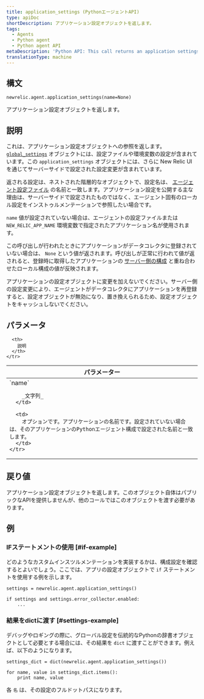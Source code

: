 ```yaml
---
title: application_settings (PythonエージェントAPI)
type: apiDoc
shortDescription: アプリケーション設定オブジェクトを返します。
tags:
  - Agents
  - Python agent
  - Python agent API
metaDescription: 'Python API: This call returns an application settings object.'
translationType: machine
---
```


## 構文

```
newrelic.agent.application_settings(name=None)
```

アプリケーション設定オブジェクトを返します。

## 説明

これは、アプリケーション設定オブジェクトへの参照を返します。 [`global_settings`](/docs/agents/python-agent/python-agent-api/global_settings) オブジェクトには、設定ファイルや環境変数の設定が含まれています。この `application_settings` オブジェクトには、さらに New Relic UI を通じてサーバーサイドで設定された設定変更が含まれています。

返される設定は、ネストされた階層的なオブジェクトで、設定名は、 [エージェント設定ファイル](/docs/agents/python-agent/installation-and-configuration/python-agent-configuration) の名前と一致します。アプリケーション設定を公開する主な理由は、サーバーサイドで設定されたものではなく、エージェント固有のローカル設定をインストゥルメンテーションで参照したい場合です。

`name` 値が設定されていない場合は、エージェントの設定ファイルまたは `NEW_RELIC_APP_NAME` 環境変数で指定されたアプリケーション名が使用されます。

この呼び出しが行われたときにアプリケーションがデータコレクタに登録されていない場合は、 `None` という値が返されます。呼び出しが正常に行われて値が返されると、登録時に取得したアプリケーションの [サーバー側の構成](/docs/agents/manage-apm-agents/configuration/configure-agent#ssc) と重ね合わせたローカル構成の値が反映されます。

<Callout variant="important">
  アプリケーションの設定オブジェクトに変更を加えないでください。サーバー側の設定変更により、エージェントがデータコレクタにアプリケーションを再登録すると、設定オブジェクトが無効になり、置き換えられるため、設定オブジェクトをキャッシュしないでください。
</Callout>

## パラメータ

<table>
  <thead>
    <tr>
      <th width="25%">
        パラメーター
      </th>

      <th>
        説明
      </th>
    </tr>
  </thead>

  <tbody>
    <tr>
      <td>
        `name`

        _文字列_
      </td>

      <td>
        オプションです。アプリケーションの名前です。設定されていない場合は、そのアプリケーションのPythonエージェント構成で設定された名前と一致します。
      </td>
    </tr>
  </tbody>
</table>

## 戻り値

アプリケーション設定オブジェクトを返します。このオブジェクト自体はパブリックなAPIを提供しませんが、他のコールではこのオブジェクトを渡す必要があります。

## 例

### IFステートメントの使用 [#if-example]

どのようなカスタムインスツルメンテーションを実装するかは、構成設定を確認するとよいでしょう。ここでは、アプリの設定オブジェクトで `if` ステートメントを使用する例を示します。

```
settings = newrelic.agent.application_settings()

if settings and settings.error_collector.enabled:
    ...
```

### 結果をdictに渡す [#settings-example]

デバッグやロギングの際に、グローバル設定を伝統的なPythonの辞書オブジェクトとして必要とする場合には、その結果を `dict` に渡すことができます。例えば、以下のようになります。

```
settings_dict = dict(newrelic.agent.application_settings())

for name, value in settings_dict.items():
    print name, value
```

各 `名` は、その設定のフルドットパスになります。